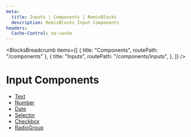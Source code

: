```yaml
---
meta:
  title: Inputs | Components | RemixBlocks
  description: RemixBlocks Input Components
headers:
  Cache-Control: no-cache
---
```



<BlocksBreadcrumb
  items={[
    { title: "Components", routePath: "/components" },
    {
      title: "Inputs",
      routePath: "/components/inputs",
    },
  ]}
/>

# Input Components

- [Text](/components/inputs/text)
- [Number](/components/inputs/number)
- [Date](/components/inputs/date)
- [Selector](/components/inputs/selector)
- [Checkbox](/components/inputs/checkbox)
- [RadioGroup](/components/inputs/radio-group)
